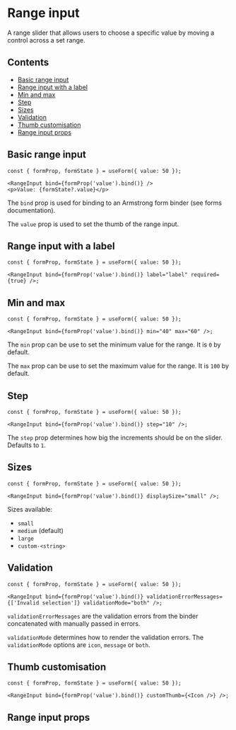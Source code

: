 

<Meta title="Components/rangeInput" component={RangeInput} />

# Range input

A range slider that allows users to choose a specific value by moving a control across a set range.

## Contents

- [Basic range input](#basic)
- [Range input with a label](#with-label)
- [Min and max](#min-max)
- [Step](#step)
- [Sizes](#sizes)
- [Validation](#validation)
- [Thumb customisation](#thumb-customisation)
- [Range input props](#props)

## <a name="basic">Basic range input</a>

<Canvas of={RangeInputStories.Default} layout="centered" sourceState="none" />

```tsx
const { formProp, formState } = useForm({ value: 50 });

<RangeInput bind={formProp('value').bind()} />
<p>Value: {formState?.value}</p>
```

The `bind` prop is used for binding to an Armstrong form binder (see forms documentation).

The `value` prop is used to set the thumb of the range input.

## <a name="with-label">Range input with a label</a>

<Canvas of={RangeInputStories.Labelled} layout="centered" sourceState="none" />

```tsx
const { formProp, formState } = useForm({ value: 50 });

<RangeInput bind={formProp('value').bind()} label="label" required={true} />;
```

## <a name="min-max">Min and max</a>

<Canvas of={RangeInputStories.CustomMinAndMax} layout="centered" sourceState="none" />

```tsx
const { formProp, formState } = useForm({ value: 50 });

<RangeInput bind={formProp('value').bind()} min="40" max="60" />;
```

The `min` prop can be use to set the minimum value for the range. It is `0` by default.

The `max` prop can be use to set the maximum value for the range. It is `100` by default.

## <a name="min-max">Step</a>

<Canvas of={RangeInputStories.CustomStep} layout="centered" sourceState="none" />

```tsx
const { formProp, formState } = useForm({ value: 50 });

<RangeInput bind={formProp('value').bind()} step="10" />;
```

The `step` prop determines how big the increments should be on the slider. Defaults to `1`.

## <a name="sizes">Sizes</a>

<Canvas of={RangeInputStories.Sizes} layout="centered" sourceState="none" />

```tsx
const { formProp, formState } = useForm({ value: 50 });

<RangeInput bind={formProp('value').bind()} displaySize="small" />;
```

Sizes available:

- `small`
- `medium` (default)
- `large`
- `custom-<string>`

## <a name="validation">Validation</a>

<Canvas of={RangeInputStories.ValidationError} layout="centered" sourceState="none" />

```tsx
const { formProp, formState } = useForm({ value: 50 });

<RangeInput bind={formProp('value').bind()} validationErrorMessages={['Invalid selection']} validationMode="both" />;
```

`validationErrorMessages` are the validation errors from the binder concatenated with manually passed in errors.

`validationMode` determines how to render the validation errors. The `validationMode` options are `icon`, `message` or `both`.

## <a name="thumb-customisation">Thumb customisation</a>

<Canvas of={RangeInputStories.CustomThumb} layout="centered" sourceState="none" />

```tsx
const { formProp, formState } = useForm({ value: 50 });

<RangeInput bind={formProp('value').bind()} customThumb={<Icon />} />;
```

## <a name="props">Range input props</a>

<ArgTypes of={RangeInput} />
